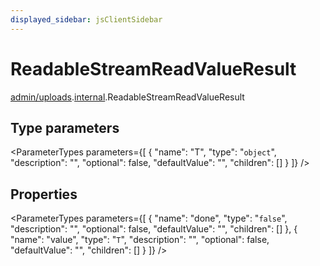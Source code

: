 ```yaml
---
displayed_sidebar: jsClientSidebar
---
```



# ReadableStreamReadValueResult

[admin/uploads](../../modules/admin_uploads.mdx).[internal](../../admin_uploads/modules/admin_uploads.internal.mdx).ReadableStreamReadValueResult

## Type parameters

<ParameterTypes parameters={[
  {
    "name": "T",
    "type": "`object`",
    "description": "",
    "optional": false,
    "defaultValue": "",
    "children": []
  }
]} />

## Properties

<ParameterTypes parameters={[
  {
    "name": "done",
    "type": "``false``",
    "description": "",
    "optional": false,
    "defaultValue": "",
    "children": []
  },
  {
    "name": "value",
    "type": "`T`",
    "description": "",
    "optional": false,
    "defaultValue": "",
    "children": []
  }
]} />
